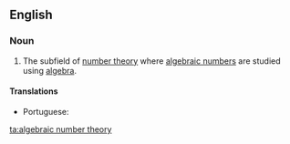 ==English==

===Noun===
{{en-noun|-|head=[[algebraic number]] [[theory]]}}
# {{context|mathematics|lang=en}} The subfield of [[number theory]] where [[algebraic number]]s are studied using [[algebra]].

====Translations====
{{trans-top|subfield that studies algebraic numbers}}
* Portuguese: {{t|pt|teoria dos números algébricos|f}}
{{trans-mid}}
{{trans-bottom}}

[[ta:algebraic number theory]]
